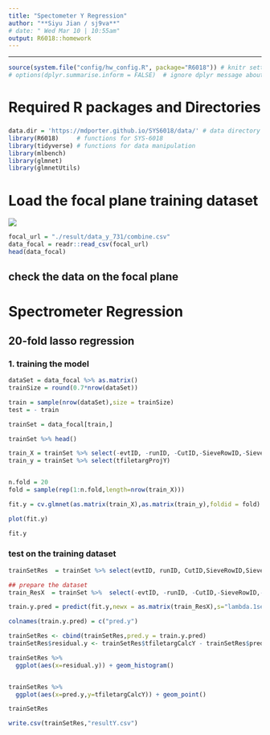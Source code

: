 ```yaml
---
title: "Spectometer Y Regression" 
author: "**Siyu Jian / sj9va**"
# date: " Wed Mar 10 | 10:55am"
output: R6018::homework
---
```


*******************************************
```r
source(system.file("config/hw_config.R", package="R6018")) # knitr settings
# options(dplyr.summarise.inform = FALSE)  # ignore dplyr message about grouping
```


# Required R packages and Directories

### {.solution}
```r
data.dir = 'https://mdporter.github.io/SYS6018/data/' # data directory
library(R6018)     # functions for SYS-6018
library(tidyverse) # functions for data manipulation   
library(mlbench)
library(glmnet)
library(glmnetUtils) 
```
# Load the focal plane training dataset
![](https://raw.githubusercontent.com/Jiansiyu/spectrometer_nn/main/dataGenerator/resource/runList.png)


```r
focal_url = "./result/data_y_731/combine.csv"
data_focal = readr::read_csv(focal_url)
head(data_focal)
```
## check the data on the focal plane 

# Spectrometer Regression {.tabset} 
## 20-fold lasso regression 
### 1. training the model

```r

dataSet = data_focal %>% as.matrix()
trainSize = round(0.7*nrow(dataSet))

train = sample(nrow(dataSet),size = trainSize)
test = - train 

trainSet = data_focal[train,]

trainSet %>% head()

train_X = trainSet %>% select(-evtID, -runID, -CutID,-SieveRowID,-SieveColID,-bpmX,-bpmY,-tfiletargCalcY,-tfiletargProjY)
train_y = trainSet %>% select(tfiletargProjY)


n.fold = 20
fold = sample(rep(1:n.fold,length=nrow(train_X)))

fit.y = cv.glmnet(as.matrix(train_X),as.matrix(train_y),foldid = fold)

plot(fit.y)

fit.y
```
### test on the training dataset
```r

trainSetRes  = trainSet %>% select(evtID, runID, CutID,SieveRowID,SieveColID,bpmX,bpmY,tfiletargCalcY,tfiletargProjY)

## prepare the dataset
train_ResX  = trainSet %>%  select(-evtID, -runID, -CutID,-SieveRowID,-SieveColID,-bpmX,-bpmY,-tfiletargCalcY,-tfiletargProjY)

train.y.pred = predict(fit.y,newx = as.matrix(train_ResX),s="lambda.1se")

colnames(train.y.pred) = c("pred.y")

trainSetRes <- cbind(trainSetRes,pred.y = train.y.pred)
trainSetRes$residual.y <- trainSetRes$tfiletargCalcY - trainSetRes$pred.y

trainSetRes %>%
  ggplot(aes(x=residual.y)) + geom_histogram()


trainSetRes %>%
  ggplot(aes(x=pred.y,y=tfiletargCalcY)) + geom_point()

trainSetRes

write.csv(trainSetRes,"resultY.csv")
```

